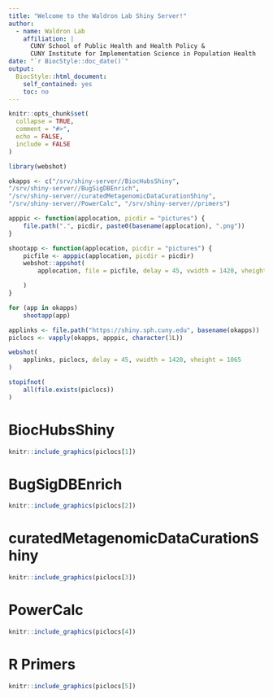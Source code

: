 ```yaml
---
title: "Welcome to the Waldron Lab Shiny Server!"
author:
  - name: Waldron Lab
    affiliation: |
      CUNY School of Public Health and Health Policy &
      CUNY Institute for Implementation Science in Population Health
date: "`r BiocStyle::doc_date()`"
output:
  BiocStyle::html_document:
    self_contained: yes
    toc: no
---
```


```r
knitr::opts_chunk$set(
  collapse = TRUE,
  comment = "#>",
  echo = FALSE,
  include = FALSE
)
```

```r
library(webshot)
```

```r
okapps <- c("/srv/shiny-server//BiocHubsShiny", 
"/srv/shiny-server//BugSigDBEnrich",
"/srv/shiny-server//curatedMetagenomicDataCurationShiny",
"/srv/shiny-server//PowerCalc", "/srv/shiny-server//primers")
```

```r
apppic <- function(applocation, picdir = "pictures") {
    file.path(".", picdir, paste0(basename(applocation), ".png"))
}

shootapp <- function(applocation, picdir = "pictures") {
    picfile <- apppic(applocation, picdir = picdir)
    webshot::appshot(
        applocation, file = picfile, delay = 45, vwidth = 1420, vheight = 1065

    )
}
```

```r
for (app in okapps)
    shootapp(app)
```

```r
applinks <- file.path("https://shiny.sph.cuny.edu", basename(okapps))
piclocs <- vapply(okapps, apppic, character(1L))
```
```r
webshot(
    applinks, piclocs, delay = 45, vwidth = 1420, vheight = 1065
)
```

```r
stopifnot(
    all(file.exists(piclocs))
)
```

# BiocHubsShiny

```r
knitr::include_graphics(piclocs[1])
```

# BugSigDBEnrich
```r
knitr::include_graphics(piclocs[2])
```

# curatedMetagenomicDataCurationShiny

```r
knitr::include_graphics(piclocs[3])
```

# PowerCalc

```r
knitr::include_graphics(piclocs[4])
```

# R Primers

```r
knitr::include_graphics(piclocs[5])
```
